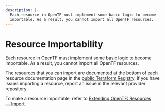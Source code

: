 ```yaml
---
description: |-
  Each resource in OpenTF must implement some basic logic to become
  importable. As a result, you cannot import all OpenTF resources.
---
```


# Resource Importability

Each resource in OpenTF must implement some basic logic to become
importable. As a result, you cannot import all OpenTF resources.

The resources that you can import are documented at the bottom of
each resource documentation page in the [public Terraform Registry](https://registry.terraform.io/). If you have issues importing a resource, report an issue in the relevant provider repository.

To make a resource importable, refer to [Extending OpenTF: Resources — Import](/docs/plugin/sdkv2/resources/import).
